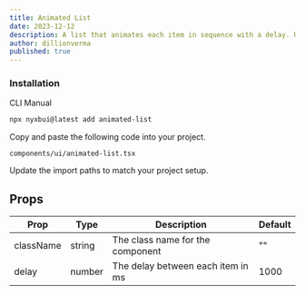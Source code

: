 ```yaml
---
title: Animated List
date: 2023-12-12
description: A list that animates each item in sequence with a delay. Used to showcase notifications or events on your landing page.
author: dillionverma
published: true
---
```


<ComponentPreview name="animated-list-demo" />


### Installation

<Tabs defaultValue="cli">

<TabsList>
  <TabsTrigger value="cli">CLI</TabsTrigger>
  <TabsTrigger value="manual">Manual</TabsTrigger>
</TabsList>
<TabsContent value="cli">

```bash
npx nyxbui@latest add animated-list
```

</TabsContent>

<TabsContent value="manual">

<Steps>

Copy and paste the following code into your project.

```text
components/ui/animated-list.tsx
```

<ComponentSource name="animated-list" />

<Step>Update the import paths to match your project setup.</Step>

</Steps>

</TabsContent>

</Tabs>

## Props

| Prop      | Type   | Description                       | Default |
| --------- | ------ | --------------------------------- | ------- |
| className | string | The class name for the component  | ""      |
| delay     | number | The delay between each item in ms | 1000    |
